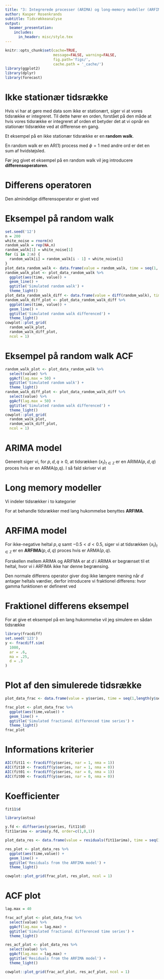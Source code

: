 ```yaml
---
title: "3: Integrerede processer (ARIMA) og long-memory modeller (ARFIMA)"
author: Kasper Rosenkrands
subtitle: Tidsrækkeanalyse
output: 
  beamer_presentation:
    includes:
      in_header: misc/style.tex
---
```


```r
knitr::opts_chunk$set(cache=TRUE,
                      message=FALSE, warning=FALSE,
                      fig.path='figs/',
                      cache.path = '_cache/')
library(ggplot2)
library(dplyr)
library(forecast)
```

# Ikke stationær tidsrække
Hvis vi har at gøre med data som ikke er stationært, siger vi at vores tidsrække er integreret.
Til dette hører en orden, forstået på den måde at hvis vores tidsrække er integreret af orden et betyder det at vi opnår en stationær tidsrække ved at differense en gang.

Et eksempel på en ikke stationær tidsrække er en **random walk**.

En random walk er en AR(1) process med $\phi = 1$
\begin{align*}
  x_t = x_{t - 1} + w_t,
\end{align*}
med andre ord er det en sum af hvidstøjsled.

Før jeg givet et eksempel på en random walk vil jeg introducere **differensoperatoren**.

# Differens operatoren
Den almindelige differensoperator er givet ved
\begin{align*}
  \nabla x_t = (1-B)x_t = x_t - x_{t-1}.
\end{align*}

# Eksempel på random walk
```r
set.seed('12')
n = 200
white_noise = rnorm(n)
random_walk = rep(NA,n)
random_walk[1] = white_noise[1]
for (i in 2:n) {
  random_walk[i] = random_walk[i - 1] + white_noise[i]
}
plot_data_random_walk <- data.frame(value = random_walk, time = seq(1, length(random_walk)))
random_walk_plot <- plot_data_random_walk %>% 
  ggplot(aes(time, value)) +
  geom_line() +
  ggtitle('Simulated random walk') +
  theme_light()
plot_data_random_walk_diff <- data.frame(value = diff(random_walk), time = seq(1, length(diff(random_walk))))
random_walk_diff_plot <- plot_data_random_walk_diff %>% 
  ggplot(aes(time, value)) +
  geom_line() +
  ggtitle('Simulated random walk differenced') +
  theme_light()
cowplot::plot_grid(
  random_walk_plot, 
  random_walk_diff_plot, 
  ncol = 1)
```

# Eksempel på random walk ACF
```r
random_walk_plot <- plot_data_random_walk %>%
  select(value) %>%
  ggAcf(lag.max = 50) +
  ggtitle('Simulated random walk') +
  theme_light()
random_walk_diff_plot <- plot_data_random_walk_diff %>%
  select(value) %>%
  ggAcf(lag.max = 50) +
  ggtitle('Simulated random walk differenced') +
  theme_light()
cowplot::plot_grid(
  random_walk_plot, 
  random_walk_diff_plot, 
  ncol = 1)
```

# ARIMA model
Generelt siger vi, for $p,d,q \geq 0$, at tidsrækken $\{ x_t \}_{t \in \mathbb{Z}}$ er en ARIMA$(p,d,q)$ proces hvis 
\begin{align*}
    y_t = \nabla^d x_t = (1-B)^dx_t,
\end{align*}
er en ARMA(p,q). 
I så fald skriver vi at
\begin{align*}
    \phi(B)\nabla^dx_t = \theta(B)w_t.
\end{align*}

# Long memory modeller
Vi indeler tidsrækker i to kategorier
\begin{enumerate}
  \item Kort hukommelse
  \begin{align*}
    \sum | \gamma(h) | < \infty.
  \end{align*}
  \item Lang hukommelse
  \begin{align*}
    \sum | \gamma(h) | = \infty.
  \end{align*}
\end{enumerate}
For at behandle tidsrækker med lang hukommelse benyttes **ARFIMA**.

# ARFIMA model
For ikke-negative heltal $p,q$ samt $-0.5 < d < 0.5$, siger vi at tidsrækken $\{ x_t \}_{t \in \mathbb{Z}}$ er en **ARFIMA**$(p,d,q)$ proces hvis
\begin{align*}
    y_t = \nabla^dx_t = (1-B)^dx_t
\end{align*}
er ARMA$(p,q)$.

Forskellen mellem ARIMA og ARIFMA er at $d$ i ARIMA er begrænset til et heltal, hvor vi i ARFIMA ikke har denne begrænsing.

Den normale differens operator giver dog ikke længere mening når $d$ antager heltals værdier, derfor introducere vi fraktionel differens:
\begin{align*}
    \nabla^d = (1-B)^d = 1 + \sum_{j=1}^{\infty} \frac{\Gamma(j-d)}{\Gamma(-d)j!}B^j
\end{align*}
hvor gamma funktionen er defineret ved
\begin{align*}
    \Gamma(x) = \int_0^\infty t^{x-1}e^{-t}dt \text{ for } x \neq 0, -1, -2, \ldots
\end{align*}

# Fraktionel differens eksempel
For at give et eksempel på en lang hukommelse vil jeg simulere en sådan tidsrække

```r
library(fracdiff)
set.seed('123')
y <- fracdiff.sim(
  1000, 
  ar = .6, 
  ma = .25, 
  d = .3
)
```

# Plot af den simulerede tidsrække

```r
plot_data_frac <- data.frame(value = y$series, time = seq(1,length(y$series),1))

frac_plot <- plot_data_frac %>%
  ggplot(aes(time,value)) +
  geom_line() +
  ggtitle('Simulated fractional differenced time series') +
  theme_light()
frac_plot
```

# Informations kriterier

```r
AIC(fit11 <- fracdiff(y$series, nar = 1, nma = 1))
AIC(fit10 <- fracdiff(y$series, nar = 1, nma = 0))
AIC(fit01 <- fracdiff(y$series, nar = 0, nma = 1))
AIC(fit00 <- fracdiff(y$series, nar = 0, nma = 0))
```

# Koefficienter

```r
fit11$d
```

```r
library(astsa)

y.fd <- diffseries(y$series, fit11$d)
fit11arima <- arima(y.fd, order=c(1,0,1))

plot_data_res <- data.frame(value = residuals(fit11arima), time = seq(1,length(residuals(fit11arima)),1))

res_plot <- plot_data_res %>%
  ggplot(aes(time,value)) +
  geom_line() +
  ggtitle('Residuals from the ARFIMA model') +
  theme_light()

cowplot::plot_grid(frac_plot, res_plot, ncol = 1)
```

# ACF plot

```r
lag.max = 40

frac_acf_plot <- plot_data_frac %>%
  select(value) %>%
  ggAcf(lag.max = lag.max) +
  ggtitle('Simulated fractional differenced time series') +
  theme_light()

res_acf_plot <- plot_data_res %>%
  select(value) %>%
  ggAcf(lag.max = lag.max) +
  ggtitle('Residuals from the ARFIMA model') +
  theme_light()

cowplot::plot_grid(frac_acf_plot, res_acf_plot, ncol = 1)
```